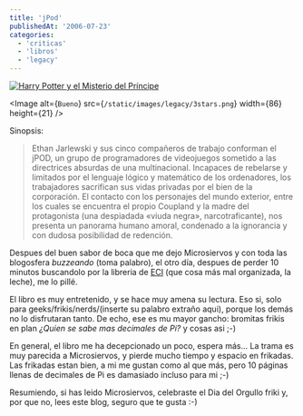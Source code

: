 ```yaml
---
title: 'jPod'
publishedAt: '2006-07-23'
categories:
  - 'criticas'
  - 'libros'
  - 'legacy'
---
```


[![Harry Potter y el Misterio del Príncipe](http://images.amazon.com/images/P/1596911042.01._AA240_SCLZZZZZZZ_.jpg)](http://www.casadellibro.com/fichas/fichabiblio/0,1094,2900001121757,00.html?codigo=2900001121757&titulo=JPOD)

\<Image
alt={`Bueno`}
src={`/static/images/legacy/3stars.png`}
width={86}
height={21}
/>

Sinopsis:

> Ethan Jarlewski y sus cinco compañeros de trabajo conforman el jPOD, un grupo de programadores de videojuegos sometido a las directrices absurdas de una multinacional. Incapaces de rebelarse y limitados por el lenguaje lógico y matemático de los ordenadores, los trabajadores sacrifican sus vidas privadas por el bien de la corporación. El contacto con los personajes del mundo exterior, entre los cuales se encuentra el propio Coupland y la madre del protagonista (una despiadada «viuda negra», narcotraficante), nos presenta un panorama humano amoral, condenado a la ignorancia y con dudosa posibilidad de redención.

Despues del buen sabor de boca que me dejo Microsiervos y con toda las blogosfera _buzzeando_ (toma palabro), el otro día, despues de perder 10 minutos buscandolo por la libreria de [ECI](http://elcorteingles.es/) (que cosa más mal organizada, la leche), me lo pillé.

El libro es muy entretenido, y se hace muy amena su lectura. Eso si, solo para geeks/frikis/nerds/(inserte su palabro extraño aqui), porque los demás no lo disfrutaran tanto. De echo, ese es mu mayor gancho: bromitas frikis en plan _¿Quien se sabe mas decimales de Pi?_ y cosas asi ;-)

En general, el libro me ha decepcionado un poco, espera más... La trama es muy parecida a Microsiervos, y pierde mucho tiempo y espacio en frikadas. Las frikadas estan bien, a mi me gustan como al que más, pero 10 páginas llenas de decimales de Pi es damasiado incluso para mi ;-)

Resumiendo, si has leido Microsiervos, celebraste el Dia del Orgullo friki y, por que no, lees este blog, seguro que te gusta :-)
